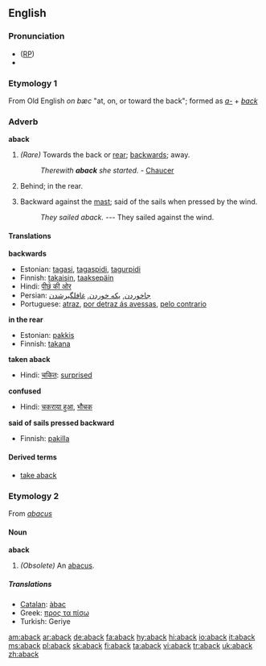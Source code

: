 ==English==

===Pronunciation===
* ([[RP]]) {{IPA|/əˈbæk/}}
*{{rhymes|æk}}

===Etymology 1===
From Old English ''on bæc'' "at, on, or toward the back"; formed as ''[[a-]]'' + ''[[back]]''

===Adverb===
'''aback'''

# ''(Rare)'' Towards the back or [[rear]]; [[backwards]]; away.
#:''Therewith '''aback''' she started.'' - [[Chaucer]]
# Behind; in the rear.
# {{nautical}} Backward against the [[mast]]; said of the sails when pressed by the wind.
#:''They sailed aback.'' --- They sailed against the wind.

====Translations====
'''backwards'''
{{top}}
*Estonian: [[tagasi]], [[tagaspidi]], [[tagurpidi]]
*Finnish: [[takaisin]], [[taaksepäin]]
*Hindi: [[पीछ॓ की ओर]] 
*Persian: [[جاخوردن]], [[یکه خوردن]], [[غافلگیرشدن]]
*Portuguese: [[atraz]], [[por detraz ás avessas]], [[pelo contrario]]
{{bottom}}

'''in the rear'''
{{top}}
*Estonian: [[pakkis]]
*Finnish: [[takana]]
{{bottom}}

'''taken aback'''
{{top}}
*Hindi: [[चकित]]: [[surprised]]
{{bottom}}

'''confused'''
{{top}}
*Hindi: [[चकराया हुआ]], [[भौचक]]
{{bottom}}

'''said of sails pressed backward'''
{{top}}
*Finnish: [[pakki|pakilla]]
{{bottom}}

====Derived terms====
*[[take aback]]

===Etymology 2===
From ''[[abacus]]''

====Noun====
'''aback'''

#''(Obsolete)'' An [[abacus]].

=====Translations=====
*[[Catalan]]: [[àbac]]
*Greek: [[προς τα πίσω]]
*Turkish: Geriye

[[am:aback]]
[[ar:aback]]
[[de:aback]]
[[fa:aback]]
[[hy:aback]]
[[hi:aback]]
[[io:aback]]
[[it:aback]]
[[ms:aback]]
[[pl:aback]]
[[sk:aback]]
[[fi:aback]]
[[ta:aback]]
[[vi:aback]]
[[tr:aback]]
[[uk:aback]]
[[zh:aback]]